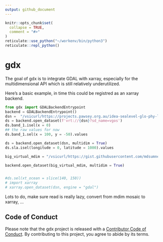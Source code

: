 ```yaml
---
output: github_document
---
```


<!-- README.md is generated from README.Rmd. Please edit that file -->

```r
knitr::opts_chunk$set(
  collapse = TRUE,
  comment = "#>"
)
reticulate::use_python("~/workenv/bin/python3")
reticulate::repl_python()

```

# gdx

<!-- badges: start -->
<!-- badges: end -->

The goal of gdx is to integrate GDAL with xarray,  especially for the multidimensional API which is still relatively underutilized.


Here's a basic example, in time this could be registred as an xarray backend. 

```python
from gdx import GDALBackendEntrypoint
backend = GDALBackendEntrypoint()
dsn =  "/vsicurl/https://projects.pawsey.org.au/idea-sealevel-glo-phy-l4-nrt-008-046/data.marine.copernicus.eu/SEALEVEL_GLO_PHY_L4_NRT_008_046/cmems_obs-sl_glo_phy-ssh_nrt_allsat-l4-duacs-0.125deg_P1D_202506/2025/08/nrt_global_allsat_phy_l4_20250825_20250825.nc"
ds = backend.open_dataset(f'vrt://{dsn}?sd_name=vgos')
ds.band_1.isel(x = 0)
## the raw values for now
ds.band_1.sel(x = 100, y = -50).values

ds = backend.open_dataset(dsn, multidim = True) 
ds.sla.isel(longitude = 0, latitude = 1000).values

big_virtual_mdim = "/vsicurl/https://gist.githubusercontent.com/mdsumner/18c5d302d00b9a456bb73d30ac758764/raw/f26e1b2e202f759d6aace4d7deb3e04ea3c85f15/mdim.vrt"

backend.open_dataset(big_virtual_mdim, multidim = True)


#ds.sel(xt_ocean = slice(140, 150))
# import xarray
# xarray.open_dataset(dsn, engine = "gdal")
```

Lots to do,  make sure read is really lazy, convert from mdim mosaic to xarray, ...

## Code of Conduct
  
Please note that the gdx project is released with a [Contributor Code of Conduct](https://contributor-covenant.org/version/2/1/CODE_OF_CONDUCT.html). By contributing to this project, you agree to abide by its terms.